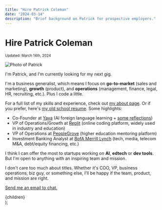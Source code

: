 ```yaml
---
title: "Hire Patrick Coleman"
date: "2024-03-14"
description: "Brief background on Patrick for prospective employers."
---
```



# Hire Patrick Coleman

<small>
  Updated: <time dateTime={date}>March 14th, 2024</time>
</small>

<Image
  src="/images/patrick-photo.png"
  className="rounded-full mx-auto mb-6 md:mb-8"
  alt="Photo of Patrick"
  width={200}
  height={200}
/>

I'm Patrick, and I'm currently looking for my next gig.

I'm a business generalist, which means I focus on **go-to-market** (sales and marketing), **growth** (product), and **operations** (management, finance, legal, HR, recruiting, etc.). Plus I code a little.

For a full list of my skills and experience, check out [my about page](/about). Or if you prefer, here's [my old school resume](https://drive.google.com/file/d/1DkfXnKlnLmttM4D3yToPcbr_uGJfQeVX/view?usp=sharing). Some highlights:

- Co-Founder at [Yaya](https://yaya.press/) (AI foreign language learning + [some reflections](/posts/yaya))
- VP of Operations/Growth at [Replit](https://replit.com/) (online coding platform, widely used in industry and education)
- VP of Operations at [PeopleGrove](https://peoplegrove.com/) (higher education mentoring platform)
- Investment Banking Analyst at [BofA Merrill Lynch](https://www.bofaml.com/) (tech, media, telecom M&A, debt/equity financing, etc.)

I think I can offer the most to startups working on **AI**, **edtech** or **dev tools**. But I'm open to anything with an inspiring team and mission.

I don't care too much about titles. Whether it's COO, VP, business operations, biz guy, or something else, I'll be happy if the team, product, and mission are right.

[Send me an email to chat.](mailto:patrick@pscoleman.me)

  <Layout title={title} description={description}>
    <MDXProvider components={MdxComponents}>
      <div className="prose max-w-none prose-stone dark:prose-invert dark:prose-headings:text-text-darkbold dark:prose-a:text-text-darkbold dark:prose-strong:text-text-darkbold">
        {children}
      </div>
    </MDXProvider>
  </Layout>
);
